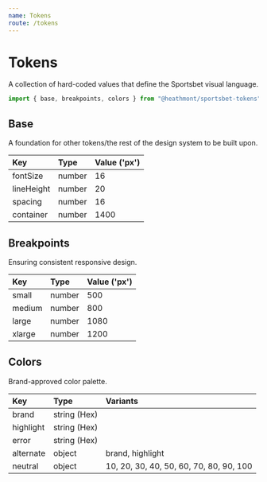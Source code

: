```yaml
---
name: Tokens
route: /tokens
---
```


# Tokens

A collection of hard-coded values that define the Sportsbet visual language.

```js
import { base, breakpoints, colors } from "@heathmont/sportsbet-tokens";
```

## Base

A foundation for other tokens/the rest of the design system to be built upon.

| Key        | Type   | Value ('px') |
| :--------- | :----- | :----------- |
| fontSize   | number | 16           |
| lineHeight | number | 20           |
| spacing    | number | 16           |
| container  | number | 1400         |

## Breakpoints

Ensuring consistent responsive design.

| Key    | Type   | Value ('px') |
| :----- | :----- | :----------- |
| small  | number | 500          |
| medium | number | 800          |
| large  | number | 1080         |
| xlarge | number | 1200         |

## Colors

Brand-approved color palette.

| Key       | Type         | Variants                                |
| :-------- | :----------- | :-------------------------------------- |
| brand     | string (Hex) |                                         |
| highlight | string (Hex) |                                         |
| error     | string (Hex) |                                         |
| alternate | object       | brand, highlight                        |
| neutral   | object       | 10, 20, 30, 40, 50, 60, 70, 80, 90, 100 |
